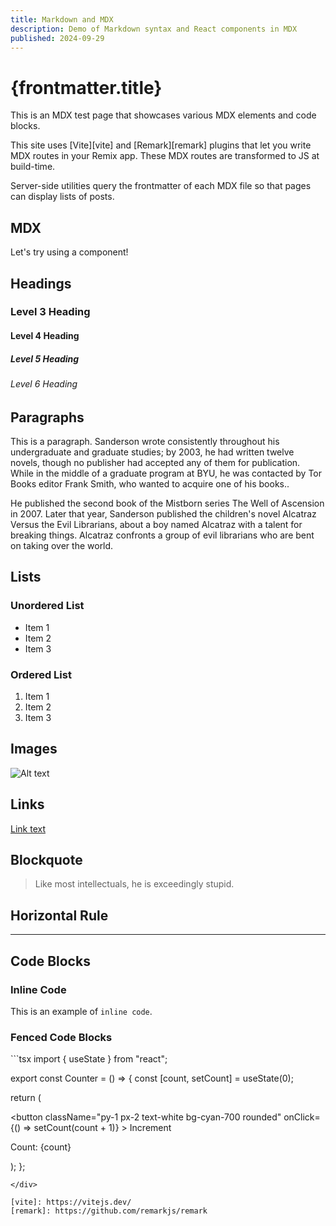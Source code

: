 ```yaml
---
title: Markdown and MDX
description: Demo of Markdown syntax and React components in MDX
published: 2024-09-29
---
```


# {frontmatter.title}

This is an MDX test page that showcases various MDX elements and code blocks.

This site uses [Vite][vite] and [Remark][remark] plugins that let you write MDX routes in your Remix app.
These MDX routes are transformed to JS at build-time.

Server-side utilities query the frontmatter of each MDX file so that pages can display lists of posts.


## MDX

Let's try using a component!


<Counter />

## Headings

### Level 3 Heading

#### Level 4 Heading

##### Level 5 Heading

###### Level 6 Heading

## Paragraphs

This is a paragraph. Sanderson wrote consistently throughout his undergraduate and graduate studies; by 2003, he had written twelve novels, though no publisher had accepted any of them for publication. While in the middle of a graduate program at BYU, he was contacted by Tor Books editor Frank Smith, who wanted to acquire one of his books..

He published the second book of the Mistborn series The Well of Ascension in 2007. Later that year, Sanderson published the children's novel Alcatraz Versus the Evil Librarians, about a boy named Alcatraz with a talent for breaking things. Alcatraz confronts a group of evil librarians who are bent on taking over the world. 

## Lists

### Unordered List

- Item 1
- Item 2
- Item 3

### Ordered List

1. Item 1
2. Item 2
3. Item 3

## Images

![Alt text](/logo-light.png "Optional title")

## Links

[Link text](https://example.com)

## Blockquote

> Like most intellectuals, he is exceedingly stupid.

## Horizontal Rule

---

## Code Blocks

### Inline Code

This is an example of `inline code`.

### Fenced Code Blocks

<div className="not-prose">
```tsx
import { useState } from "react";

export const Counter = () => {
  const [count, setCount] = useState(0);

  return (
    <div className="text-black flex gap-4 items-center">
      <button
        className="py-1 px-2 text-white bg-cyan-700 rounded"
        onClick={() => setCount(count + 1)}
      >
        Increment
      </button>
      <p>Count: {count}</p>
    </div>
  );
};
```
</div>

[vite]: https://vitejs.dev/
[remark]: https://github.com/remarkjs/remark
